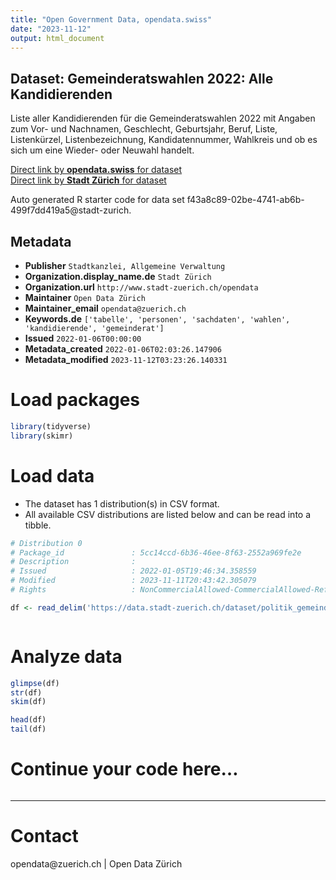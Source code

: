 ```yaml
---
title: "Open Government Data, opendata.swiss"
date: "2023-11-12"
output: html_document
---
```


## Dataset: Gemeinderatswahlen 2022: Alle Kandidierenden

Liste aller Kandidierenden für die Gemeinderatswahlen 2022 mit Angaben zum Vor- und Nachnamen, Geschlecht, Geburtsjahr, Beruf, Liste, Listenkürzel, Listenbezeichnung, Kandidatennummer, Wahlkreis und ob es sich um eine Wieder- oder Neuwahl handelt.


[Direct link by **opendata.swiss** for dataset](https://opendata.swiss/de/dataset/gemeinderatswahlen-2022-alle-kandidierenden)<br>
[Direct link by **Stadt Zürich** for dataset](https://data.stadt-zuerich.ch/dataset/politik_gemeinderatswahlen_2022_kandidierende)

Auto generated R starter code for data set f43a8c89-02be-4741-ab6b-499f7dd419a5@stadt-zurich.

## Metadata

- **Publisher** `Stadtkanzlei, Allgemeine Verwaltung`
- **Organization.display_name.de** `Stadt Zürich`
- **Organization.url** `http://www.stadt-zuerich.ch/opendata`
- **Maintainer** `Open Data Zürich`
- **Maintainer_email** `opendata@zuerich.ch`
- **Keywords.de** `['tabelle', 'personen', 'sachdaten', 'wahlen', 'kandidierende', 'gemeinderat']`
- **Issued** `2022-01-06T00:00:00`
- **Metadata_created** `2022-01-06T02:03:26.147906`
- **Metadata_modified** `2023-11-12T03:23:26.140331`


# Load packages

```r

library(tidyverse)
library(skimr)

```

# Load data

-   The dataset has 1 distribution(s) in CSV format.
-   All available CSV distributions are listed below and can be read into a tibble.

```r

# Distribution 0
# Package_id               : 5cc14ccd-6b36-46ee-8f63-2552a969fe2e
# Description              : 
# Issued                   : 2022-01-05T19:46:34.358559
# Modified                 : 2023-11-11T20:43:42.305079
# Rights                   : NonCommercialAllowed-CommercialAllowed-ReferenceNotRequired

df <- read_delim('https://data.stadt-zuerich.ch/dataset/politik_gemeinderatswahlen_2022_kandidierende/download/gemeinderatswahlen_2022_kandidierende.csv')



```

# Analyze data

```r

glimpse(df)
str(df)
skim(df)

head(df)
tail(df)

```

# Continue your code here...

```r

```

------------------------------------------------------------------------

# Contact

opendata@zuerich.ch | Open Data Zürich
